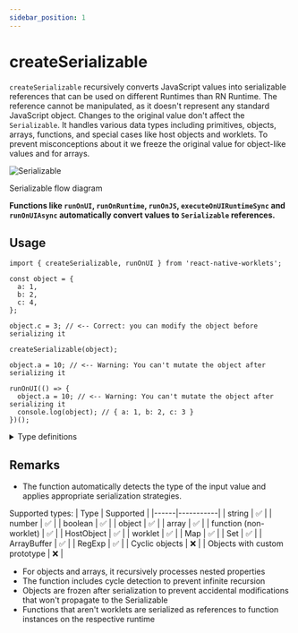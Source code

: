 ```yaml
---
sidebar_position: 1
---
```


# createSerializable

`createSerializable` recursively converts JavaScript values into serializable references that can be used on different Runtimes than RN Runtime.
The reference cannot be manipulated, as it doesn't represent any standard JavaScript object. Changes to the original value don't affect the `Serializable`.
It handles various data types including primitives, objects, arrays, functions, and special cases like host objects and worklets.
To prevent misconceptions about it we freeze the original value for object-like values and for arrays.

![Serializable](/img/serializable.png)
<figcaption style={{ textAlign: 'center' }}>Serializable flow diagram</figcaption>

**Functions like `runOnUI`, `runOnRuntime`, `runOnJS`, `executeOnUIRuntimeSync` and `runOnUIAsync` automatically convert values to `Serializable` references.**

## Usage

```tsx
import { createSerializable, runOnUI } from 'react-native-worklets';

const object = {
  a: 1,
  b: 2,
  c: 4,
};

object.c = 3; // <-- Correct: you can modify the object before serializing it

createSerializable(object);

object.a = 10; // <-- Warning: You can't mutate the object after serializing it

runOnUI(() => {
  object.a = 10; // <-- Warning: You can't mutate the object after serializing it
  console.log(object); // { a: 1, b: 2, c: 3 }
})();
```

<details>
<summary>Type definitions</summary>

```typescript
type SerializableRef<T = unknown> = {
  __serializableRef: true;
  __nativeStateSerializableJSRef: T;
};

function createSerializable<T>(value: T): SerializableRef<T> {
  return value as SerializableRef<T>;
}
```

</details>

## Remarks

- The function automatically detects the type of the input value and applies appropriate serialization strategies. 

Supported types:
  | Type | Supported |
  |------|-----------|
  | string | ✅ |
  | number | ✅ |
  | boolean | ✅ |
  | object | ✅ |
  | array | ✅ |
  | function (non-worklet) | ✅ |
  | HostObject | ✅ |
  | worklet | ✅ |
  | Map | ✅ |
  | Set | ✅ |
  | ArrayBuffer | ✅ |
  | RegExp | ✅ |
  | Cyclic objects | ❌ |
  | Objects with custom prototype | ❌ |
  
- For objects and arrays, it recursively processes nested properties
- The function includes cycle detection to prevent infinite recursion
- Objects are frozen after serialization to prevent accidental modifications that won't propagate to the Serializable
- Functions that aren't worklets are serialized as references to function instances on the respective runtime
